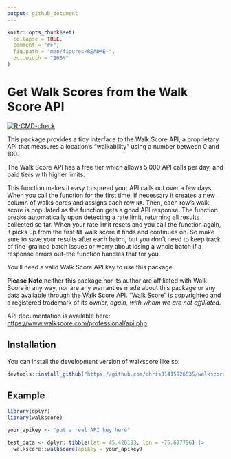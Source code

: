 ```yaml
---
output: github_document
---
```


<!-- README.md is generated from README.Rmd. Please edit that file -->

```r
knitr::opts_chunk$set(
  collapse = TRUE,
  comment = "#>",
  fig.path = "man/figures/README-",
  out.width = "100%"
)
```

#  Get Walk Scores from the Walk Score API

<!-- badges: start -->

[![R-CMD-check](https://github.com/chris31415926535/walkscore/actions/workflows/R-CMD-check.yaml/badge.svg)](https://github.com/chris31415926535/walkscore/actions/workflows/R-CMD-check.yaml)
<!-- badges: end -->

 This package provides a tidy interface to the Walk Score API, a proprietary
 API that measures a location's "walkability" using a number between 0 and 100.

 The Walk Score API has a free tier which allows 5,000 API calls per day, and
 paid tiers with higher limits.

 This function makes it easy to spread your API calls out over a few days. When
 you call the function for the first time, if necessary it creates a new column
 of walks cores and assigns each row `NA`. Then, each row's walk score is populated
 as the function gets a good API response. The function breaks automatically
 upon detecting a rate limit, returning all results collected so far. When your
 rate limit resets and you call the function again, it picks up from the first
 `NA` walk score it finds and continues on. So make sure to save your results
 after each batch, but you don't need to keep track of fine-grained batch issues
 or worry about losing a whole batch if a response errors out--the function
 handles that for you.

 You'll need a valid Walk Score API key to use this package.

 **Please Note** neither this package nor its author are affiliated with Walk
 Score in any way, nor are any warranties made about this package or any data
 available through the Walk Score API. "Walk Score" is copyrighted and a
 registered trademark of its owner, *again, with whom we are not affiliated*.

 API documentation is available here: [https://www.walkscore.com/professional/api.php](https://www.walkscore.com/professional/api.php)


## Installation

You can install the development version of walkscore like so:

``` r
devtools::install_github("https://github.com/chris31415926535/walkscore")
```

## Example

```r

library(dplyr)
library(walkscore)

your_apikey <- "put a real API key here"

test_data <- dplyr::tibble(lat = 45.420193, lon = -75.697796) |>
  walkscore::walkscore(apikey = your_apikey)


```


